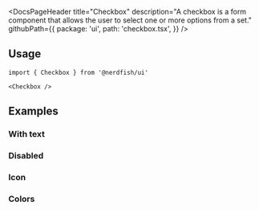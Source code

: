 <DocsPageHeader
	title="Checkbox"
	description="A checkbox is a form component that allows the user to select one or more options from a set."
	githubPath={{
		package: 'ui',
		path: 'checkbox.tsx',
	}}
/>

<ComponentExample src="/src/app/docs/components/checkbox/example/default.tsx">
	<CheckboxExample />
</ComponentExample>

## Usage

```tsx
import { Checkbox } from '@nerdfish/ui'
```

```tsx
<Checkbox />
```

## Examples

### With text

<ComponentExample src="/src/app/docs/components/checkbox/example/with-text.tsx">
	<CheckboxWithTextExample />
</ComponentExample>

### Disabled

<ComponentExample src="/src/app/docs/components/checkbox/example/disabled.tsx">
	<CheckboxDisabledExample />
</ComponentExample>

### Icon

<ComponentExample src="/src/app/docs/components/checkbox/example/with-icon.tsx">
	<CheckboxIconExample />
</ComponentExample>

### Colors

<ComponentExample src="/src/app/docs/components/checkbox/example/colors.tsx">
	<CheckboxColorsExample />
</ComponentExample>
